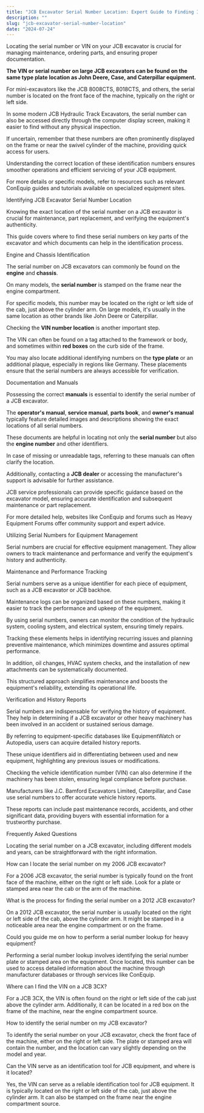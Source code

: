 ```yaml
---
title: "JCB Excavator Serial Number Location: Expert Guide to Finding It"
description: ""
slug: "jcb-excavator-serial-number-location"
date: "2024-07-24"
---
```



Locating the serial number or VIN on your JCB excavator is crucial for managing maintenance, ordering parts, and ensuring proper documentation. 

**The VIN or serial number on large JCB excavators can be found on the same type plate location as John Deere, Case, and Caterpillar equipment.** 

For mini-excavators like the JCB 8008CTS, 8018CTS, and others, the serial number is located on the front face of the machine, typically on the right or left side.

In some modern JCB Hydraulic Track Excavators, the serial number can also be accessed directly through the computer display screen, making it easier to find without any physical inspection. 

If uncertain, remember that these numbers are often prominently displayed on the frame or near the swivel cylinder of the machine, providing quick access for users.

Understanding the correct location of these identification numbers ensures smoother operations and efficient servicing of your JCB equipment. 

For more details or specific models, refer to resources such as relevant ConEquip guides and tutorials available on specialized equipment sites.

Identifying JCB Excavator Serial Number Location

Knowing the exact location of the serial number on a JCB excavator is crucial for maintenance, part replacement, and verifying the equipment's authenticity. 

This guide covers where to find these serial numbers on key parts of the excavator and which documents can help in the identification process.

Engine and Chassis Identification

The serial number on JCB excavators can commonly be found on the **engine** and **chassis**. 

On many models, the **serial number** is stamped on the frame near the engine compartment. 

For specific models, this number may be located on the right or left side of the cab, just above the cylinder arm. On large models, it's usually in the same location as other brands like John Deere or Caterpillar.

Checking the **VIN number location** is another important step. 

The VIN can often be found on a tag attached to the framework or body, and sometimes within **red boxes** on the curb side of the frame. 

You may also locate additional identifying numbers on the **type plate** or an additional plaque, especially in regions like Germany. These placements ensure that the serial numbers are always accessible for verification.

Documentation and Manuals

Possessing the correct **manuals** is essential to identify the serial number of a JCB excavator. 

The **operator's manual**, **service manual**, **parts book**, and **owner's manual** typically feature detailed images and descriptions showing the exact locations of all serial numbers. 

These documents are helpful in locating not only the **serial number** but also the **engine number** and other identifiers.

In case of missing or unreadable tags, referring to these manuals can often clarify the location. 

Additionally, contacting a **JCB dealer** or accessing the manufacturer's support is advisable for further assistance. 

JCB service professionals can provide specific guidance based on the excavator model, ensuring accurate identification and subsequent maintenance or part replacement.

For more detailed help, websites like ConEquip and forums such as Heavy Equipment Forums offer community support and expert advice.

Utilizing Serial Numbers for Equipment Management

Serial numbers are crucial for effective equipment management. They allow owners to track maintenance and performance and verify the equipment's history and authenticity.

Maintenance and Performance Tracking

Serial numbers serve as a unique identifier for each piece of equipment, such as a JCB excavator or JCB backhoe. 

Maintenance logs can be organized based on these numbers, making it easier to track the performance and upkeep of the equipment.

By using serial numbers, owners can monitor the condition of the hydraulic system, cooling system, and electrical system, ensuring timely repairs. 

Tracking these elements helps in identifying recurring issues and planning preventive maintenance, which minimizes downtime and assures optimal performance.

In addition, oil changes, HVAC system checks, and the installation of new attachments can be systematically documented. 

This structured approach simplifies maintenance and boosts the equipment's reliability, extending its operational life.

Verification and History Reports

Serial numbers are indispensable for verifying the history of equipment. They help in determining if a JCB excavator or other heavy machinery has been involved in an accident or sustained serious damage. 

By referring to equipment-specific databases like EquipmentWatch or Autopedia, users can acquire detailed history reports.

These unique identifiers aid in differentiating between used and new equipment, highlighting any previous issues or modifications. 

Checking the vehicle identification number (VIN) can also determine if the machinery has been stolen, ensuring legal compliance before purchase.

Manufacturers like J.C. Bamford Excavators Limited, Caterpillar, and Case use serial numbers to offer accurate vehicle history reports. 

These reports can include past maintenance records, accidents, and other significant data, providing buyers with essential information for a trustworthy purchase.

Frequently Asked Questions

Locating the serial number on a JCB excavator, including different models and years, can be straightforward with the right information.

How can I locate the serial number on my 2006 JCB excavator?

For a 2006 JCB excavator, the serial number is typically found on the front face of the machine, either on the right or left side. Look for a plate or stamped area near the cab or the arm of the machine.

What is the process for finding the serial number on a 2012 JCB excavator?

On a 2012 JCB excavator, the serial number is usually located on the right or left side of the cab, above the cylinder arm. It might be stamped in a noticeable area near the engine compartment or on the frame.

Could you guide me on how to perform a serial number lookup for heavy equipment?

Performing a serial number lookup involves identifying the serial number plate or stamped area on the equipment. Once located, this number can be used to access detailed information about the machine through manufacturer databases or through services like ConEquip.

Where can I find the VIN on a JCB 3CX?

For a JCB 3CX, the VIN is often found on the right or left side of the cab just above the cylinder arm. Additionally, it can be located in a red box on the frame of the machine, near the engine compartment source.

How to identify the serial number on my JCB excavator?

To identify the serial number on your JCB excavator, check the front face of the machine, either on the right or left side. The plate or stamped area will contain the number, and the location can vary slightly depending on the model and year.

Can the VIN serve as an identification tool for JCB equipment, and where is it located?

Yes, the VIN can serve as a reliable identification tool for JCB equipment. It is typically located on the right or left side of the cab, just above the cylinder arm. It can also be stamped on the frame near the engine compartment source.

